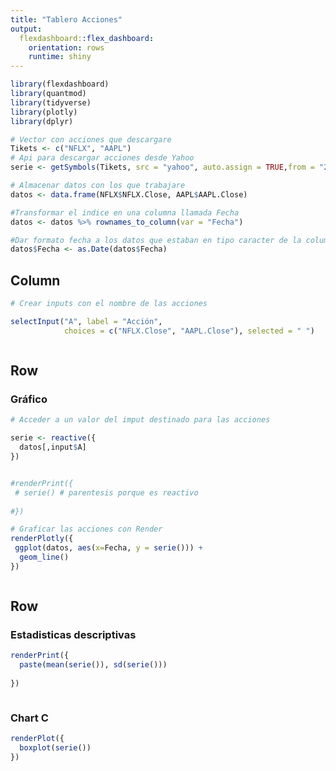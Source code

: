 ```yaml
---
title: "Tablero Acciones"
output:
  flexdashboard::flex_dashboard:
    orientation: rows
    runtime: shiny
---
```


```r
library(flexdashboard)
library(quantmod)
library(tidyverse)
library(plotly)
library(dplyr)

# Vector con acciones que descargare
Tikets <- c("NFLX", "AAPL")
# Api para descargar acciones desde Yahoo
serie <- getSymbols(Tikets, src = "yahoo", auto.assign = TRUE,from = "2015-01-01")

# Almacenar datos con los que trabajare
datos <- data.frame(NFLX$NFLX.Close, AAPL$AAPL.Close)

#Transformar el indice en una columna llamada Fecha
datos <- datos %>% rownames_to_column(var = "Fecha")

#Dar formato fecha a los datos que estaban en tipo caracter de la columna Fecha 
datos$Fecha <- as.Date(datos$Fecha)

```

## Column {.sidebar}

```r
# Crear inputs con el nombre de las acciones

selectInput("A", label = "Acción",
            choices = c("NFLX.Close", "AAPL.Close"), selected = " ")



```

## Row

### Gráfico

```r
# Acceder a un valor del imput destinado para las acciones

serie <- reactive({
  datos[,input$A]
}) 


#renderPrint({
 # serie() # parentesis porque es reactivo
  
#})

# Graficar las acciones con Render
renderPlotly({
 ggplot(datos, aes(x=Fecha, y = serie())) + 
  geom_line()
})



```

## Row

### Estadisticas descriptivas

```r
renderPrint({
  paste(mean(serie()), sd(serie()))
  
})



```

### Chart C

```r
renderPlot({
  boxplot(serie())
})

```
